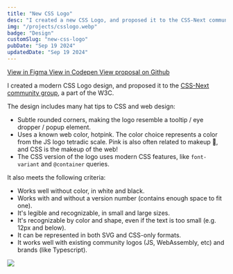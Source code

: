 ```yaml
---
title: "New CSS Logo"
desc: "I created a new CSS Logo, and proposed it to the CSS-Next community group (a part of the W3C)."
img: "/projects/csslogo.webp"
badge: "Design"
customSlug: "new-css-logo"
pubDate: "Sep 19 2024"
updatedDate: "Sep 19 2024"
---
```


<div class="mt-6 flex gap-4 flex-col sm:flex-row items-start">
  <a
    href="https://www.figma.com/design/wd0LiyCtqx0P1q4Mb9Sgxy/CSS-Logo?t=8esTF1lFbzdIoP6C-0"
    class="btn btn-gray btn-outline"
    target="_blank"
    rel="noopener noreferrer"
  >
    View in Figma
  </a>
  <a
    href="https://codepen.io/itsjavi/pen/XWLwvxp"
    class="btn btn-gray btn-outline"
    target="_blank"
    rel="noopener noreferrer"
  >
    View in Codepen
  </a>
  <a
    href="https://github.com/CSS-Next/css-next/issues/105#issuecomment-2287469583"
    class="btn btn-gray btn-outline"
    target="_blank"
    rel="noopener noreferrer"
  >
    View proposal on Github
  </a>
</div>

I created a modern CSS Logo design, and proposed it to the
[CSS-Next community group](https://lists.w3.org/Archives/Public/www-archive/2023Nov/att-0002/CSS-Next_Community_Group.pdf),
a part of the W3C.

The design includes many hat tips to CSS and web design:

- Subtle rounded corners, making the logo resemble a tooltip / eye dropper / popup element.
- Uses a known web color, <span class="text-[hotpink] font-mono">hotpink</span>. The color choice represents a color
  from the JS logo tetradic scale. Pink is also often related to makeup 💅, and CSS is the makeup of the web!
- The CSS version of the logo uses modern CSS features, like `font-variant` and `@container` queries.

It also meets the following criteria:

- Works well without color, in white and black.
- Works with and without a version number (contains enough space to fit one).
- It's legible and recognizable, in small and large sizes.
- It's recognizable by color and shape, even if the text is too small (e.g. 12px and below).
- It can be represented in both SVG and CSS-only formats.
- It works well with existing community logos (JS, WebAssembly, etc) and brands (like Typescript).

![](/projects/csslogo-infographic.png)
